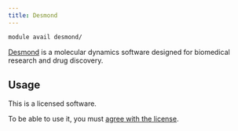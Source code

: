 ```yaml
---
title: Desmond
---
```

```bash
module avail desmond/
```

[Desmond](https://www.deshawresearch.com/) is a molecular dynamics software designed for biomedical research and drug discovery. 

## Usage

This is a licensed software. 

To be able to use it, you must [agree with the license](https://signup.e-infra.cz/fed/registrar/?vo=meta&group=lic_desmond).

